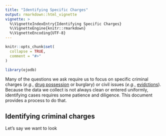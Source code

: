 ```yaml
---
title: "Identifying Specific Charges"
output: rmarkdown::html_vignette
vignette: >
  %\VignetteIndexEntry{Identifying Specific Charges}
  %\VignetteEngine{knitr::rmarkdown}
  %\VignetteEncoding{UTF-8}
---
```


```r
knitr::opts_chunk$set(
  collapse = TRUE,
  comment = "#>"
)
```

```r
library(ojodb)
```

Many of the questions we ask require us to focus on specific criminal charges (*e.g*., [drug possession](https://okpolicy.org/in-its-first-year-sq-780-reversed-10-years-of-growth-in-felony-filings/) or burglary) or civil issues (*e.g.*, [evidctions](https://openjustice.okpolicy.org/blog/oklahoma-court-tracker/)). Because the data we collect is not always clean or entered uniformly, identifying cases requires some patience and diligence. This document provides a process to do that.

## Identifying criminal charges

Let's say we want to look 

```r

```
